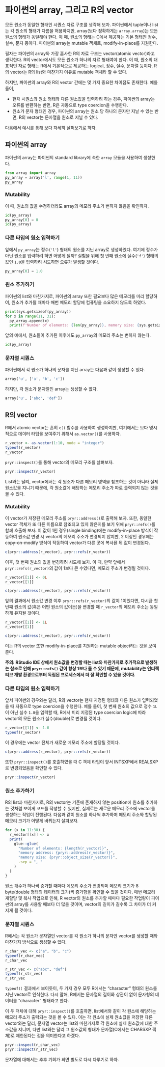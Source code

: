 # 파이썬의 array, 그리고 R의 vector {#array-vector}

모든 원소가 동일한 형태인 시퀀스 자료 구조를 생각해 보자. 파이썬에서 tuple이나 list는 각 원소의 형태가 다름을 허용하지만, array(보다 정확하게는 `array.array`)는 모든 원소의 형태가 동일해야 한다. 이 때, 원소의 형태는 C에서 제공하는 기본 형태인 정수, 실수, 문자 등이다. 파이썬의 array는 mutable 객체로, modify-in-place를 지원한다.

필자는 파이썬의 array와 가장 흡사한 R의 자료 구조는 vector(atomic vector)라고 생각한다. R의 vector에서도 모든 원소가 하나의 자료 형태여야 한다. 이 때, 원소의 대표적인 자료 형태는 R에서 기본적으로 제공하는 logical, 정수, 실수, 문자열 등이다. R의 vector는 R의 list와 마찬가지 이유로 mutable 객체라 할 수 있다.

하지만, 파이썬의 array와 R의 vector 간에는 몇 가지 중요한 차이점도 존재한다. 예를 들어,

- 현재 시퀀스의 원소 형태와 다른 원소값을 입력하려 하는 경우, 파이썬의 array는 오류를 반환하는 반면, R은 자동으로 type coercion을 수행한다.
- 원소가 문자 형태인 경우, 파이썬의 array는 원소 당 하나의 문자만 지닐 수 있는 반면, R의 vector는 문자열을 원소로 지닐 수 있다.

다음에서 예시를 통해 보다 자세히 살펴보기로 하자.


## 파이썬의 array

파이썬의 array는 파이썬의 standard library에 속한 `array` 모듈을 사용하여 생성한다.

```python
from array import array
py_array = array('l', range(1, 11))
py_array
```


### Mutability

이 때, 원소의 값을 수정하더라도 array의 메모리 주소가 변하지 않음을 확인하자.

```python
id(py_array)
py_array[0] = 0
id(py_array)
```


### 다른 타입의 원소 입력하기

앞에서 `py_array`는 정수(`'l'`) 형태의 원소를 지닌 array로 생성하였다. 여기에 정수가 아닌 원소를 입력하려 하면 어떻게 될까? 실험을 위해 첫 번째 원소에 실수(`'f'`) 형태의 값인 `1.0`을 입력하려 시도하면 오류가 발생할 것이다.

```python
py_array[0] = 1.0
```


### 원소 추가하기

파이썬의 list와 마찬가지로, 파이썬의 array 또한 필요보다 많은 메모리를 미리 할당하여, 원소가 추가될 때마다 매번 메모리 할당에 컴퓨팅을 소요하지 않도록 하였다.

```python
print(sys.getsizeof(py_array))
for x in range(11, 31):
  py_array.append(x)
  print(f'Number of elements: {len(py_array)}, memory size: {sys.getsizeof(py_array)}')
```

앞의 예에서, 원소들이 추가된 이후에도 `py_array`의 메모리 주소는 변하지 않는다.

```python
id(py_array)
```


### 문자열 시퀀스

파이썬에서 각 원소가 하나의 문자를 지닌 array는 다음과 같이 생성할 수 있다.

```python
array('u', ['a', 'b', 'c'])
```

하지만, 각 원소가 문자열인 array는 생성할 수 없다.

```python
array('u', ['abc', 'def'])
```



## R의 vector

R에서 atomic vector는 흔히 `c()` 함수를 사용하여 생성하지만, 여기에서는 보다 명시적으로 데이터 타입을 보여주기 위해서 `as.vector()`를 사용하자.

```r
r_vector <- as.vector(1:10, mode = "integer")
typeof(r_vector)
r_vector
```

`pryr::inspect()`를 통해 vector의 메모리 구조를 살펴보자.

```r
pryr::inspect(r_vector)
```

List와는 달리, vector에서는 각 원소가 다른 메모리 영역을 참조하는 것이 아니라 실제 원소값을 지니기 때문에, 각 원소값에 해당하는 메모리 주소가 따로 출력되지 않는 것을 볼 수 있다.



### Mutability

이 vector가 저장된 메모리 주소를 `pryr::address()`로 출력해 보자. 또한, 동일한 vector 객체가 또 다른 이름으로 참조되고 있지 않은지를 보기 위해 `pryr::refs()`를 함께 호출해 보자. 이 값이 1인 경우(single binding)에는 modify-in-place 방식이 작동하여 원소값 변경 시 vector의 메모리 주소가 변경되지 않지만, 2 이상인 경우에는 copy-on-modify 방식이 작동하여 vector가 다른 곳에 복사된 뒤 값이 변경된다. 

```r
c(pryr::address(r_vector), pryr::refs(r_vector))
```


이후, 첫 번째 원소의 값을 변경하려 시도해 보자. 이 때, 만약 앞에서 `pryr::refs(r_vector)`의 값이 1보다 큰 수였다면, 메모리 주소가 변경될 것이다.

```r
r_vector[[1]] <- 0L
r_vector[[1]]

c(pryr::address(r_vector), pryr::refs(r_vector))
```

앞의 결과에서 원소값 변경 이후 `pryr::refs(r_vector)`의 값이 1이었다면, 다시금 첫 번째 원소의 값(혹은 어떤 원소의 값이든)을 변경할 때 `r_vector`의 메모리 주소는 동일하게 유지될 것이다.

```r
r_vector[[1]] <- 1L
r_vector[[1]]

c(pryr::address(r_vector), pryr::refs(r_vector))
```

이는 R의 vector 또한 modify-in-place를 지원하는 mutable object라는 것을 보여준다.

**주의: RStudio IDE 상에서 원소값을 변경할 때는 list와 마찬가지로 추가적으로 발생하는 참조로 인해 `pryr::refs()` 값이 항상 1보다 클 수 있기 때문에, mutability는 인터랙티브 개발 환경으로부터 독립된 프로세스에서 더 잘 확인할 수 있을 것이다.**


### 다른 타입의 원소 입력하기

앞서 파이썬의 경우와는 달리, R의 vector는 현재 지정된 형태와 다른 원소가 입력되었을 때 자동으로 type coercion을 수행한다. 예를 들어, 첫 번째 원소의 값으로 정수 `1L`이 아닌 실수 `1.0`을 입력할 때, R에서 미리 지정된 type coercion logic에 따라 vector의 모든 원소가 실수(double)로 변경될 것이다.

```r
r_vector[[1]] <- 1.0
typeof(r_vector)
```

이 경우에는 vector 전체가 새로운 메모리 주소에 할당될 것이다.

```r
c(pryr::address(r_vector), pryr::refs(r_vector))
```

또한 `pryr::inspect()`를 호출하였을 때 C 객체 타입이 앞서 INTSXP에서 REALSXP로 변경되었음을 확인할 수 있다.

```r
pryr::inspect(r_vector)
```



### 원소 추가하기

R의 list과 마찬가지로, R의 vector는 기존에 존재하지 않는 position에 원소를 추가하는 것처럼 보이게 코드를 작성할 수 있지만, 실제로는 새로운 메모리 주소에 vector를 생성하는 작업이 진행된다. 다음과 같이 원소를 하나씩 추가하며 메모리 주소와 할당된 메모리 크기가 어떻게 바뀌는지 살펴보자.

```r
for (x in 11:30) {
  r_vector[[x]] <- x
  print(
    glue::glue(
      "Number of elements: {length(r_vector)}",
      "memory address: {pryr::address(r_vector)}",
      "memory size: {pryr::object_size(r_vector)}",
      .sep = ", "
    )
  )
}
```

원소 개수가 하나씩 증가할 때마다 메모리 주소가 변경되며 메모리 크기가 8 byte(double 형태의 데이터의 크기)씩 증가함을 확인할 수 있을 것이다. 매번 메모리 재할당 및 복사 작업으로 인해, R vector의 원소를 추가할 때마다 필요한 작업량이 파이썬의 array를 사용할 때보다 더 많을 것이며, vector의 길이가 길수록 그 차이가 더 커지게 될 것이다.


### 문자열 시퀀스

R에서는 각 원소가 문자열인 vector를 각 원소가 하나의 문자인 vector를 생성할 때와 마찬가지 방식으로 생성할 수 있다.

```r
r_char_vec <- c("a", "b", "c")
typeof(r_char_vec)
r_char_vec
```

```r
r_str_vec <- c("abc", "def")
typeof(r_str_vec)
r_str_vec
```

`typeof()` 결과에서 보이듯이, 두 가지 경우 모두 R에서는 "character" 형태의 원소를 지닌 vector로 인식한다. 다시 말해, R에서는 문자열의 길이와 상관이 없이 문자형의 데이터를 "character" 형태라고 한다.

이 두 객체에 대해 `pryr::inspect()`를 호출하면, list에서와 같이 각 원소에 해당하는 메모리 주소가 출력되는 것을 볼 수 있다. 이는 각 원소에 실제 원소값을 저장한 다른 vector와는 달리, 문자열 vector는 list와 마찬가지로 각 원소에 실제 원소값에 대한 주소값을 지니며, 다만 list와는 달리 그 원소값의 형태가 문자열(C에서는 CHARSXP 객체)로 제한된다는 점을 의미한다고 하겠다. 

```r
pryr::inspect(r_char_vec)
pryr::inspect(r_str_vec)
```

문자열에 대해서는 추후 기회가 되면 별도로 다시 다루기로 하자.



